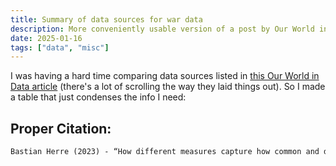 ```yaml
---
title: Summary of data sources for war data
description: More conveniently usable version of a post by Our World in Data
date: 2025-01-16
tags: ["data", "misc"]
---
```


I was having a hard time comparing data sources listed in [this Our World in Data article](https://ourworldindata.org/conflict-data-how-do-researchers-measure-armed-conflicts-and-their-deaths)
(there's a lot of scrolling the way they laid things out). So I made a table that just condenses the info I need:


<SourcesTable />

## Proper Citation:

```txt showLineNumbers=false wrap
Bastian Herre (2023) - “How different measures capture how common and deadly conflicts are, and when to use which one” Published online at OurWorldinData.org. Retrieved from: 'https://ourworldindata.org/conflict-measures-how-do-researchers-measure-how-common-and-deadly-armed-conflicts-are' [Online Resource]
```
